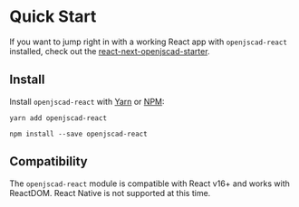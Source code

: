 
<Meta title="Docs/Getting Started/Quick Start" />

# Quick Start

If you want to jump right in with a working React app with `openjscad-react` installed, check out the [react-next-openjscad-starter](https://github/aeksco).

## Install

Install `openjscad-react` with [Yarn](https://classic.yarnpkg.com/en/) or [NPM](https://docs.npmjs.com/downloading-and-installing-node-js-and-npm):

```
yarn add openjscad-react
```

```
npm install --save openjscad-react
```

## Compatibility

The `openjscad-react` module is compatible with React v16+ and works with ReactDOM. React Native is not supported at this time.
